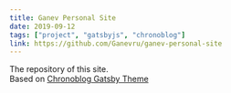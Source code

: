 ```yaml
---
title: Ganev Personal Site
date: 2019-09-12
tags: ["project", "gatsbyjs", "chronoblog"]
link: https://github.com/Ganevru/ganev-personal-site
---
```


The repository of this site.  
Based on [Chronoblog Gatsby Theme](https://github.com/Ganevru/gatsby-theme-chronoblog)